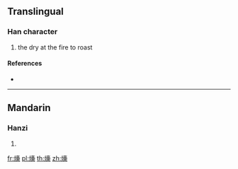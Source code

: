 {{character info/new}}
==Translingual==

===Han character===
{{Han char|rn=86|rad=火|as=14|sn=18|four=|canj=FYRD,XFYRD|ids=⿰火槀}}

# the dry at the fire to roast

====References====
* {{Han ref|kx=0685.270|dkj=19511|dj=1098.150|hdz=32243.120|uh=71FA|ud=29178}}

----

==Mandarin==

===Hanzi===
{{cmn-hanzi|pin=[[dào]] ([[dao4]]), [[kǎo]] ([[kao3]]), [[tāo]] ([[tao1]])|wg=tao<sup>4</sup>, k'ao<sup>3</sup>, t'ao<sup>1</sup>}}

# {{defn|lang=cmn|sort=火14}}

[[fr:燺]]
[[pl:燺]]
[[th:燺]]
[[zh:燺]]